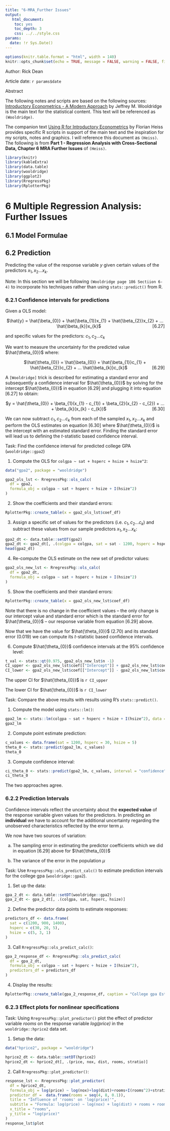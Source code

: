 ```yaml
---
title: "6-MRA_Further Issues"
output: 
   html_document:
    toc: yes
    toc_depth: 3
    css: ../../style.css
params:
  date: !r Sys.Date()    
---
```


```r
options(knitr.table.format = "html", width = 140)
knitr::opts_chunk$set(echo = TRUE, message = FALSE, warning = FALSE, fig.width = 12, fig.height = 8)
```

<div>

Author: Rick Dean

</div>

<div>

Article date: `r params$date`

</div>

::: {.abstract}
<p class="abstract">

Abstract

</p>

The following notes and scripts are based on the following sources: [Introductory Econometrics - A Modern Approach](https://www.amazon.com/Introductory-Econometrics-Modern-Approach-Standalone/dp/130527010X/ref=sr_1_2?dchild=1&keywords=Introductory+Econometrics%3A+A+Modern+Approach&qid=1597005903&s=books&sr=1-2) by Jeffrey M. Wooldridge is the main text for the statistical content. This text will be referenced as `(Wooldridge)`.

The companion text [Using R for Introductory Econometrics](http://www.urfie.net/index.html) by Florian Heiss provides specific R scripts in support of the main text and the inspiration for my scripts, notes and graphics. I will reference this document as `(Heiss)`. The following is from **Part 1 - Regression Analysis with Cross-Sectional Data, Chapter 6 MRA Further Issues** of `(Heiss)`.
:::

```r
library(knitr)
library(kableExtra)
library(data.table)
library(wooldridge)
library(ggplot2)
library(RregressPkg)
library(RplotterPkg)
```

# 6 Multiple Regression Analysis: Further Issues

## 6.1 Model Formulae

## 6.2 Prediction

Predicting the value of the response variable $y$ given certain values of the predictors $x_{1}, x_{2} ... x_{k}$.

::: {.note}
Note: In this section we will be following `(Wooldridge page 186 Sectiion 6-4)` to incorporate his techniques rather than using `stats::predict()` from R.
:::

### 6.2.1 Confidence intervals for predictions

Given a OLS model:

<center>

$\hat{y} = \hat{\beta_{0}} + \hat{\beta_{1}}x_{1} + \hat{\beta_{2}}x_{2} + ... \hat{\beta_{k}}x_{k}$[[6.27]]{style="float:right;"}

</center>

and specific values for the predictors: $c_{1}, c_{2} ... c_{k}$

We want to measure the uncertainty for the predicted value $\hat{\theta_{0}}$ where:

<center>

$\hat{\theta_{0}} = \hat{\beta_{0}} + \hat{\beta_{1}}c_{1} + \hat{\beta_{2}}c_{2} + ... \hat{\beta_{k}}c_{k}$[[6.29]]{style="float:right;"}

</center>

A `[Wooldridge]` trick is described for estimating a standard error and subsequently a confidence interval for $\hat{\theta_{0}}$ by solving for the intercept $\hat{\beta_{0}}$ in equation [6.29] and plugging it into equation [6.27] to obtain:

<center>

$y = \hat{\theta_{0}} + \beta_{1}(x_{1} - c_{1}) + \beta_{2}(x_{2} - c_{2}) + ... + \beta_{k}(x_{k} - c_{k})$[[6.30]]{style="float:right;"}

</center>

We can now subtract $c_{1}, c_{2} ... c_{k}$ from each of the sampled $x_{1}, x_{2} ... x_{k}$ and perform the OLS estimates on equation [6.30] where $\hat{\theta_{0}}$ is the intercept with an estimated standard error. Finding the standard error will lead us to defining the $t$-statistic based confidence interval.

::: {.task}
Task: Find the confidence interval for predicted college GPA (`wooldridge::gpa2`)
:::

1.  Compute the OLS for `colgpa ~ sat + hsperc + hsize + hsize^2`:

```r
data("gpa2", package = "wooldridge")

gpa2_ols_lst <- RregressPkg::ols_calc(
  df = gpa2,
  formula_obj = colgpa ~ sat + hsperc + hsize + I(hsize^2)
)
```

2.  Show the coefficients and their standard errors:

```r
RplotterPkg::create_table(x = gpa2_ols_lst$coef_df)
```

3.  Assign a specific set of values for the predictors (i.e. $c_{1}, c_{2} ... c_{k}$) and subtract these values from our sample predictors $x_{1}, x_{2} ... x_{k}$:

```r
gpa2_dt <- data.table::setDT(gpa2)
gpa2_dt <- gpa2_dt[, .(colgpa = colgpa, sat = sat - 1200, hsperc = hsperc - 30, hsize = hsize - 5)]
head(gpa2_dt)
```

4.  Re-compute the OLS estimate on the new set of predictor values:

```r
gpa2_ols_new_lst <- RregressPkg::ols_calc(
  df = gpa2_dt,
  formula_obj = colgpa ~ sat + hsperc + hsize + I(hsize^2)
)
```

5.  Show the coefficients and their standard errors:

```r
RplotterPkg::create_table(x = gpa2_ols_new_lst$coef_df)
```

Note that there is no change in the coefficient values -- the only change is our intercept value and standard error which is the standard error for $\hat{\theta_{0}}$ -- our response variable from equation [6.29] above.

Now that we have the value for $\hat{\theta_{0}}$ (2.70) and its standard error (0.019) we can compute its $t$-statistic based confidence intervals.

6.  Compute $\hat{\theta_{0}}$ confidence intervals at the 95% confidence level:

```r
t_val <- stats::qt(0.975, gpa2_ols_new_lst$n -1)
CI_upper <- gpa2_ols_new_lst$coef[["Intercept"]] + gpa2_ols_new_lst$coef_se[["Intercept"]] * t_val
CI_lower <- gpa2_ols_new_lst$coef[["Intercept"]] - gpa2_ols_new_lst$coef_se[["Intercept"]] * t_val
```

The upper CI for $\hat{\theta_{0}}$ is `r CI_upper`

The lower CI for $\hat{\theta_{0}}$ is `r CI_lower`

::: {.task}
Task: Compare the above results with results using R's `stats::predict()`.
:::

1.  Compute the model using `stats::lm()`:

```r
gpa2_lm <- stats::lm(colgpa ~ sat + hsperc + hsize + I(hsize^2), data = gpa2)
gpa2_lm
```

2.  Compute point estimate prediction:

```r
c_values <- data.frame(sat = 1200, hsperc = 30, hsize = 5)
theta_0 <- stats::predict(gpa2_lm, c_values)
theta_0
```

3.  Compute confidence interval:

```r
ci_theta_0 <- stats::predict(gpa2_lm, c_values, interval = "confidence")
ci_theta_0
```

The two approaches agree.

### 6.2.2 Prediction Intervals

Confidence intervals reflect the uncertainty about the **expected value** of the response variable given values for the predictors. In predicting an **individual** we have to account for the additional uncertainty regarding the unobserved characteristics reflected by the error term $\mu$.

We now have two sources of variation:

a. The sampling error in estimating the predictor coefficients which we did in equation [6.29] above for $\hat{\theta_{0}}$

b. The variance of the error in the population $\mu$

<div class="task">Task: Use `RregressPkg::ols_predict_calc()` to estimate prediction intervals for the college gpa (`wooldridge::gpa2`).</div>

1. Set up the data:
```r
gpa_2_dt <- data.table::setDT(wooldridge::gpa2)
gpa_2_dt <- gpa_2_dt[, .(colgpa, sat, hsperc, hsize)]
```

2. Define the predictor data points to estimate responses:
```r
predictors_df <- data.frame(
  sat = c(1200, 900, 1400),
  hsperc = c(30, 20, 5),
  hsize = c(5, 3, 1)
)
```

3. Call `RregressPkg::ols_predict_calc()`:
```r
gpa_2_response_df <- RregressPkg::ols_predict_calc(
  df = gpa_2_dt,
  formula_obj = colgpa ~ sat + hsperc + hsize + I(hsize^2),
  predictors_df = predictors_df
)
```

4. Display the results:
```r
RplotterPkg::create_table(gpa_2_response_df, caption = "College gpa Estimates")
```

### 6.2.3 Effect plots for nonlinear specifications

<div class="task">Task: Using `RregressPkg::plot_predictor()` plot the effect of predictor variable *rooms* on the response variable *log(price)* in the `wooldridge::hprice2` data set. </div>

1. Setup the data:
```r
data("hprice2", package = "wooldridge")

hprice2_dt <- data.table::setDT(hprice2)
hprice2_dt <- hprice2_dt[, .(price, nox, dist, rooms, stratio)]
```

2. Call `RregressPkg::plot_predictor()`:
```r
response_lst <- RregressPkg::plot_predictor(
  df = hprice2_dt,
  formula_obj = log(price) ~ log(nox)+log(dist)+rooms+I(rooms^2)+stratio,
  predictor_df =  data.frame(rooms = seq(4, 8, 0.1)),
  title = "Influence of 'rooms' on 'log(price)'",
  subtitle = "Formula: log(price) ~ log(nox) + log(dist) + rooms + rooms^2 + stratio",
  x_title = "rooms",
  y_title = "log(price)"
)
response_lst$plot
```









